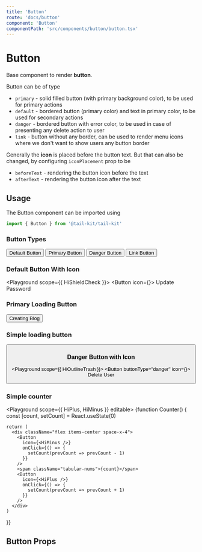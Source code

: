 ```yaml
---
title: 'Button'
route: 'docs/button'
component: 'Button'
componentPath: 'src/components/button/button.tsx'
---
```



# Button

Base component to render **button**.

Button can be of type

- `primary` - solid filled button (with primary background color), to be used for primary actions
- `default` - bordered button (primary color) and text in primary color, to be used for secondary actions
- `danger` - bordered button with error color, to be used in case of presenting any delete action to user
- `link` - button without any border, can be used to render menu icons where we don't want to show users any button border

Generally the **icon** is placed before the button text. But that can also be changed, by configuring `iconPlacement` prop to be

- `beforeText` - rendering the button icon before the text
- `afterText` - rendering the button icon after the text

## Usage

The Button component can be imported using

```jsx
import { Button } from '@tail-kit/tail-kit'
```

### Button Types

<Playground>
  <div className="flex items-center space-x-4">
    <Button>Default Button</Button>
    <Button buttonType="primary">Primary Button</Button>
    <Button buttonType="danger">Danger Button</Button>
    <Button buttonType="link">Link Button</Button>
  </div>
</Playground>

### Default Button With Icon

<Playground  scope={{ HiShieldCheck }}>
  <Button icon={<HiShieldCheck />}>
    Update Password
  </Button>
</Playground>

### Primary Loading Button

<Playground>
  <Button loading buttonType="primary">
    Creating Blog
  </Button>
</Playground>

### Simple loading button

<Playground>
  <Button loading />
</Playground>

### Danger Button with Icon

<Playground scope={{ HiOutlineTrash }}>
  <Button buttonType="danger" icon={<HiOutlineTrash />}>
    Delete User
  </Button>
</Playground>

### Simple counter

<Playground scope={{ HiPlus, HiMinus }} editable>
  {function Counter() {
    const [count, setCount] = React.useState(0)

    return (
      <div className="flex items-center space-x-4">
        <Button
          icon={<HiMinus />}
          onClick={() => {
            setCount(prevCount => prevCount - 1)
          }}
        />
        <span className="tabular-nums">{count}</span>
        <Button
          icon={<HiPlus />}
          onClick={() => {
            setCount(prevCount => prevCount + 1)
          }}
        />
      </div>
    )
  }}
</Playground>

## Button Props

<PropsTable />
